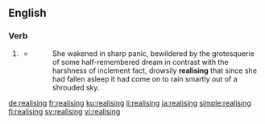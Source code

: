 ==English==

===Verb===
{{head|en|present participle}}

#{{label|en|UK}} {{present participle of|realise|lang=en|nocat=1}}
#*{{RQ:Vance Nobody|II}}
#*:She wakened in sharp panic, bewildered by the grotesquerie of some half-remembered dream in contrast with the harshness of inclement fact, drowsily '''realising''' that since she had fallen asleep it had come on to rain smartly out of a shrouded sky.

[[de:realising]]
[[fr:realising]]
[[ku:realising]]
[[li:realising]]
[[ja:realising]]
[[simple:realising]]
[[fi:realising]]
[[sv:realising]]
[[vi:realising]]